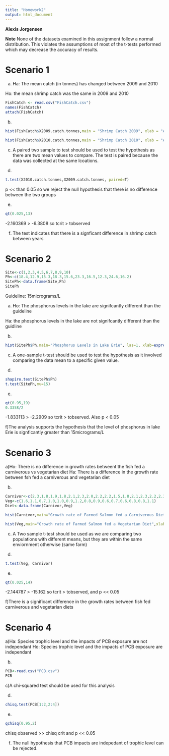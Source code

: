 ```yaml
---
title: "Homework2"
output: html_document
---
```

 
 **Alexis Jorgensen**

**Note** None of the datasets examined in this assignment follow a normal distribution. This violates the assumptions of most of the t-tests performed which may decrease the accuracy of results.

# Scenario 1

a) Ha: The mean catch (in tonnes) has changed between 2009 and 2010

Ho: the mean shrimp catch was the same in 2009 and 2010

```r
FishCatch <- read.csv("FishCatch.csv")
names(FishCatch)
attach(FishCatch)

```


b)
```r
hist(FishCatch$X2009.catch.tonnes,main = "Shrimp Catch 2009", xlab = "Annual Shrimp Catch (Tonnes)", ylab = "# Communities Surveyed", col="gold")

hist(FishCatch$X2010.catch.tonnes,main = "Shrimp Catch 2010", xlab = "Annual Shrimp Catch (Tonnes)", ylab = "# Communities Surveyed", col="orange", ylim = c(0,4))
```



c) A paired two sample to test should be used to test the hypothesis as there are two mean values to compare. The test is paired because the data was collected at the same lcoations.


d)
```r
t.test(X2010.catch.tonnes,X2009.catch.tonnes, paired=T)
```


p << than 0.05 so we reject the null hypothesis that there is no difference between the two groups


e)
```r
qt(0.025,13)
```

-2.160369 > -6.3808 so tcrit > tobserved


f) The test indicates that there is a signficant difference in shrimp catch between years

# Scenario 2

```r
Site<-c(1,2,3,4,5,6,7,8,9,10)
Ph<-c(18.4,12.9,15.3,18.3,15.6,23.3,16.5,12.3,24.6,16.2)
SitePh<-data.frame(Site,Ph)
SitePh
```


Guideline: 15micrograms/L

a) Ho: The phosphorus levels in the lake are signifcantly different than the guideline

Ha: the phosphorus levels in the lake are not signifcantly different than the guidline


b)
```r
hist(SitePh$Ph,main="Phosphorus Levels in Lake Erie", las=1, xlab=expression(paste("Phosphorus Consentration (", mu,"g/L)")), ylab= "# Sample Sites", ylim=c(0,3),col="purple")
```

c) A one-sample t-test should be used to test the hypothesis as it involved comparing the data mean to a specific given value. 

d)
```r
shapiro.test(SitePh$Ph)
t.test(SitePh,mu=15)
```


e)
```r
qt(0.95,19)
0.3358/2
```
-1.833113 > -2.2909 so tcrit > tobserved. Also p < 0.05

f)The analysis supports the hypothesis that the level of phosphorus in lake Erie is signficantly greater than 15micrograms/L

# Scenario 3

a)Ho: There is no difference in growth rates betweent the fish fed a carniverous vs vegetarian diet
Ha: There is a difference in the growth rate between fsh fed a carniverous and vegetarian diet

b)
```r
Carnivor<-c(2.3,1.8,1.9,1.8,2.1,2.3,2.0,2.2,2.2,1.5,1.8,2.1,2.3,2.2,2.3)
Veg<-c(1.6,1.1,0.7,1.0,1.0,0.9,1.2,0.8,0.9,0.6,0.7,0.6,0.8,0.8,1.1)
Diet<-data.frame(Carnivor,Veg)

hist(Carnivor,main="Growth rate of Farmed Salmon fed a Carniverous Diet",xlab="Growth rate (%/day)", ylab="# Trials", col="darkred")

hist(Veg,main="Growth rate of Farmed Salmon fed a Vegetarian Diet",xlab="Growth rate (%/day)", ylab="# Trials", col="darkgreen")

```


c) A Two sample t-test should be used as we are comparing two populations with different means, but they are within the same enviornment otherwise (same farm)

d) 
```r
t.test(Veg, Carnivor)
```

e)
```r
qt(0.025,14)
```

-2.144787 > -15.162 so tcrit > tobserved, and p << 0.05

f)There is a significant difference in the growth rates between fish fed carniverous and vegetarian diets

# Scenario 4

a)Ha: Species trophic level and the impacts of PCB exposure are not independant
Ho: Species trophic level and the impacts of PCB exposure are independant

b)
```r
PCB<-read.csv("PCB.csv")
PCB
```

c)A chi-squared test should be used for this analysis

d)
```r
chisq.test(PCB[1:2,2:4])
```

e)
```r
qchisq(0.95,2)
```
chisq observed >> chisq crit and p << 0.05

f) The null hypothesis that PCB impacts are indepedant of trophic level can be rejected.
